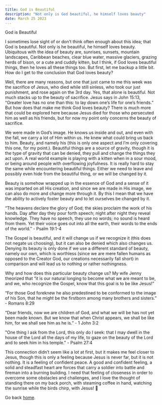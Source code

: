 ```yaml
---
title: God is Beautiful
description: "Not only is God beautiful, he himself loves beauty"
date: March 25 2023
---
```



God is Beautiful


I sometimes lose sight of or don’t think often enough about this idea; that God is beautiful. Not only is he beautiful, he himself loves beauty. Ubiquitous with the idea of beauty are, sunrises, sunsets, mountain landscapes, Caribbean beaches, clear blue water, massive glaciers, grazing herds of bison, or a cute and cuddly kitten, but I think, if God loves beautiful things, then he loves all these things too. But first, let me backup a little bit. How do I get to the conclusion that God loves beauty? 


Well, there are many reasons, but one that just came to me this week was the sacrifice of Jesus, who died while still sinless, who took our just punishment, and rose again on the 3rd day. Yes, that alone is beautiful. Not much stacks up to the beauty of sacrifice. Jesus says in John 15:13, “Greater love has no one than this: to lay down one’s life for one’s friends.” But how does that make me think God loves beauty? There is much more that could be explored here because Jesus died for those who persecuted him as well as his friends, but for now my point only concerns the beauty of sacrifice.


We were made in God’s image. He knows us inside and out, and even with the fall, we carry a lot of Him within us. He knew what could bring us back to him. Beauty, and namely his (this is only one aspect and I’m only covering this one, for my point.). Beautiful things are a source of gravity, though it is the type of gravity that can be denied, they pull and change the things they act upon. A real world example is playing with a kitten when in a sour mood, or being around people with overflowing joyfulness. It is really hard to stay the same while encountering beautiful things. Either we need to leave and possibly even hide from the beautiful thing, or we will be changed by it.


Beauty is somehow wrapped up in the essence of God and a sense of it was imparted on all His creation, and since we are made in His image, we can also do more and change more through it. By this I mean that we have the ability to actively foster beauty and to let ourselves be changed by it.


“The heavens declare the glory of God; the skies proclaim the work of his hands. Day after day they pour forth speech; night after night they reveal knowledge. They have no speech, they use no words; no sound is heard from them. Yet their voice goes out into all the earth, their words to the ends of the world.” - Psalm 19:1-4


The Gospel is beautiful, and it will change us if we recognize it (this does not negate us choosing), but it can also be denied which also changes us. Denying its beauty is only done if we use a different standard of beauty, namely our own, which is worthless (since we are mere fallen humans as opposed to the Creator God, our creations necessarily fall short)  in comparison and will lead us to nothing or rather nothingness.


Why and how does this particular beauty change us? My wife Jenny theorized that “it is our natural longing to become what we are meant to be, and we, who recognize the Gospel, know that this goal is to be like Jesus!”


“For those God foreknew he also predestined to be conformed to the image of his Son, that he might be the firstborn among many brothers and sisters.” - Romans 8:29


“Dear friends, now we are children of God, and what we will be has not yet been made known. But we know that when Christ appears, we shall be like him, for we shall see him as he is.” - 1 John 3:2


"One thing I ask from the Lord, this only do I seek: that I may dwell in the house of the Lord all the days of my life, to gaze on the beauty of the Lord and to seek him in his temple." - Psalm 27:4


This connection didn’t seem like a lot at first, but it makes me feel closer to Jesus, though this is only a feeling because Jesus is never far, but it is not nothing. It is a feeling of confident peace. A good and confident feeling, a solid and steadfast heart are forces that carry a soldier into battle and fireman into a burning building. I need that feeling of closeness in order to overcome some obstacles and challenges, and I love the thought of standing there on my back porch, with steaming coffee in hand, watching the sunrise while the birds chirp, with Jesus! 🙂

Go back [home](/).